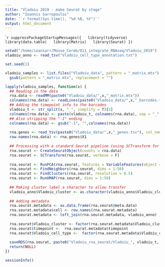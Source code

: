 ```yaml
---
title: "Vladoiu 2019 - make Seurat by stage"
author: "Ioannis Sarropoulos"
date: '`r format(Sys.time(), "%d %B, %Y")`'
output: html_document
---
```


````r
suppressPackageStartupMessages({
  library(tidyverse)
  library(data.table)
  library(Matrix)
  library(Seurat)
})
```

```r
setwd("/home/ioansarr/Mouse_Cereb/011_integrate_RNAseq/Vladoiu_2019")
vladoiu_anno <- read_tsv("Vladoiu_cell_type_annotation.txt")
```


```r
set.seed(1)

vladoiu_samples <- list.files("Vladoiu_data", pattern = "_matrix.mtx") %>% 
  gsub(pattern = "_matrix.mtx", replacement = "")

lapply(vladoiu_samples, function(x) {
  ## Reading in the data
  rna.data <- readMM(paste0("Vladoiu_data/",x,"_matrix.mtx"))
  colnames(rna.data) <- readLines(paste0("Vladoiu_data/",x,"_barcodes.tsv"))
  ## Adding the timepoint info to the barcodes
  vladoiu_t <- str_split(x, "_", simplify = T)[2]
  colnames(rna.data) <- paste(vladoiu_t, colnames(rna.data), sep = "_")
  ## Also stripping the "-1" ending
  colnames(rna.data) <- gsub("-1", "",colnames(rna.data))
  
  rna.genes <- read_tsv(paste0("Vladoiu_data/",x,"_genes.tsv"), col_names = F)
  row.names(rna.data) <- rna.genes$X1
  
  ## Processing with a standard Seurat pipeline (using SCTransform for scaling and variable gene detection)
  rna.seurat <- CreateSeuratObject(counts = rna.data)
  rna.seurat <- SCTransform(rna.seurat, verbose = F)
  
  rna.seurat <- RunPCA(rna.seurat, features = VariableFeatures(object = rna.seurat), npcs = 50, verbose = F)
  rna.seurat <- FindNeighbors(rna.seurat, dims = 1:50)
  rna.seurat <- FindClusters(rna.seurat, resolution = 0.5)
  rna.seurat <- RunUMAP(rna.seurat, dims = 1:50)
  
  ## Making cluster label a character to allow transfer
  vladoiu_anno$Vladoiu_cluster <- as.character(vladoiu_anno$Vladoiu_cluster)
  
  ## Adding metadata
  rna.seurat.metadata <- as.data.frame(rna.seurat@meta.data)
  rna.seurat.metadata$cell <- row.names(rna.seurat.metadata)
  rna.seurat.metadata <- left_join(rna.seurat.metadata, vladoiu_anno)
  
  rna.seurat$Vladoiu_cluster <- factor(rna.seurat.metadata$Vladoiu_cluster)
  rna.seurat$timepoint <-  rna.seurat.metadata$timepoint
  rna.seurat$Vladoiu_cell_type <-  factor(rna.seurat.metadata$Vladoiu_cell_type)
  
  saveRDS(rna.seurat, paste0("Vladoiu_rna_seurat/Vladoiu_", vladoiu_t, "_rna_seurat.rds"))
  return(NULL)
})

```

```r
sessionInfo()
```


